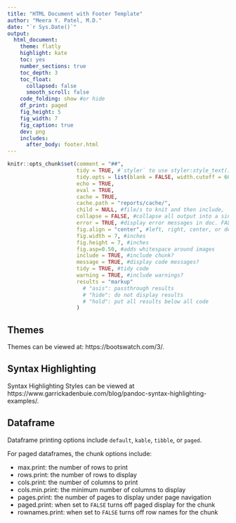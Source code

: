 ```yaml
---
title: "HTML Document with Footer Template"
author: "Meera Y. Patel, M.D."
date: "`r Sys.Date()`"
output: 
  html_document:
    theme: flatly
    highlight: kate  
    toc: yes
    number_sections: true
    toc_depth: 3 
    toc_float: 
      collapsed: false  
      smooth_scroll: false
    code_folding: show #or hide
    df_print: paged
    fig_height: 5 
    fig_width: 7 
    fig_caption: true
    dev: png
    includes:
      after_body: footer.html
---
```


```r
knitr::opts_chunk$set(comment = "##",
                      tidy = TRUE, #`styler` to use styler:style_text() to reformat code
                      tidy.opts = list(blank = FALSE, width.cutoff = 60),
                      echo = TRUE,
                      eval = TRUE,
                      cache = TRUE,
                      cache.path = "reports/cache/",
                      child = NULL, #file/s to knit and then include,
                      collapse = FALSE, #collapse all output into a single block,
                      error = TRUE, #display error messages in doc. FALSE stops render when error is thrown
                      fig.align = "center", #left, right, center, or default
                      fig.width = 7, #inches
                      fig.height = 7, #inches
                      fig.asp=0.50, #adds whitespace around images
                      include = TRUE, #include chunk?
                      message = TRUE, #display code messages?
                      tidy = TRUE, #tidy code 
                      warning = TRUE, #include warnings?
                      results = "markup"
                        # "asis": passthrough results
                        # "hide": do not display results 
                        # "hold": put all results below all code
                      )
```
  
  
## Themes    

Themes can be viewed at: https://bootswatch.com/3/.  


## Syntax Highlighting  

Syntax Highlighting Styles can be viewed at https://www.garrickadenbuie.com/blog/pandoc-syntax-highlighting-examples/.  


## Dataframe  

Dataframe printing options include `default`, `kable`, `tibble`, or `paged`.  

For paged dataframes, the chunk options include:  

* max.print: the number of rows to print  
* rows.print: the number of rows to display    
* cols.print: the number of columns to print  
* cols.min.print: the minimum number of columns to display  
* pages.print: the number of pages to display under page navigation   
* paged.print: when set to `FALSE` turns off paged display for the chunk    
* rownames.print: when set to `FALSE` turns off row names for the chunk  


